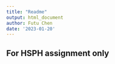 ```yaml
---
title: "Readme"
output: html_document
author: Futu Chen
date: '2023-01-20'
---
```


## For HSPH assignment only
